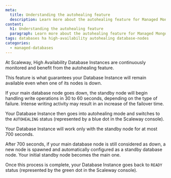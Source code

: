 ```yaml
---
meta:
  title: Understanding the autohealing feature
  description: Learn more about the autohealing feature for Managed MongoDB™ Databases
content:
  h1: Understanding the autohealing feature
  paragraph: Learn more about the autohealing feature for Managed MongoDB™ Database
tags: databases ha high-availability autohealing database-nodes
categories:
  - managed-databases
---
```


At Scaleway, High Availability Database Instances are continuously monitored and benefit from the autohealing feature.

This feature is what guarantees your Database Instance will remain available even when one of its nodes is down.

If your main database node goes down, the standby node will begin handling write operations in 30 to 60 seconds, depending on the type of failure. Intense writing activity may result in an increase of the failover time.

Your Database Instance then goes into autohealing mode and switches to the `AUTOHEALING` status (represented by a blue dot in the Scaleway console).

Your Database Instance will work only with the standby node for at most 700 seconds.

After 700 seconds, if your main database node is still considered as down, a new node is spawned and automatically configured as a standby database node. Your initial standby node becomes the main one.

Once this process is complete, your Database Instance goes back to `READY` status (represented by the green dot in the Scaleway console).